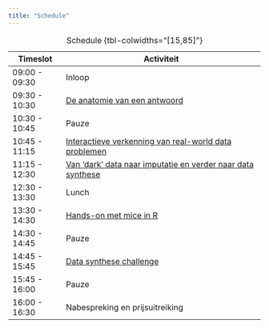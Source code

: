 ```yaml
---
title: "Schedule"
---
```


| Timeslot      | Activiteit                                             |
|---------------|--------------------------------------------------------|
| 09:00 - 09:30 | Inloop                                                 |
| 09:30 - 10:30 | [De anatomie van een antwoord](lectures/anatomy.qmd)         |
| 10:30 - 10:45 | Pauze                                                  |
| 10:45 - 11:15 | [Interactieve verkenning van real-world data problemen](practicals/real-world-data-problems.qmd) |  
| 11:15 - 12:30 | [Van ‘dark’ data naar imputatie en verder naar data synthese](lectures/dark-data.qmd)  |
| 12:30 - 13:30 | Lunch                                                  |
| 13:30 - 14:30 | [Hands-on met mice in R](practicals/hands-on-mice.html) |
| 14:30 - 14:45 | Pauze                                                  |
| 14:45 - 15:45 | [Data synthese challenge](practicals/data-synthetis-challenge.html) |
| 15:45 - 16:00 | Pauze                                                  |
| 16:00 - 16:30 | Nabespreking en prijsuitreiking           |

: Schedule {tbl-colwidths="[15,85]"}